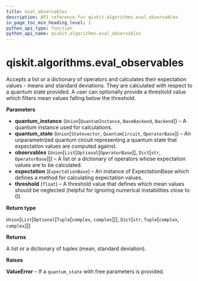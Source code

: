 ```yaml
---
title: eval_observables
description: API reference for qiskit.algorithms.eval_observables
in_page_toc_min_heading_level: 1
python_api_type: function
python_api_name: qiskit.algorithms.eval_observables
---
```


# qiskit.algorithms.eval\_observables

<Function id="qiskit.algorithms.eval_observables" name="eval_observables" isDedicatedPage={true} github="https://github.com/qiskit/qiskit/tree/stable/0.20/qiskit/algorithms/aux_ops_evaluator.py" signature="eval_observables(quantum_instance, quantum_state, observables, expectation, threshold=1e-12)">
  Accepts a list or a dictionary of operators and calculates their expectation values - means and standard deviations. They are calculated with respect to a quantum state provided. A user can optionally provide a threshold value which filters mean values falling below the threshold.

  **Parameters**

  *   **quantum\_instance** (`Union`\[`QuantumInstance`, `BaseBackend`, `Backend`]) – A quantum instance used for calculations.
  *   **quantum\_state** (`Union`\[`Statevector`, `QuantumCircuit`, `OperatorBase`]) – An unparametrized quantum circuit representing a quantum state that expectation values are computed against.
  *   **observables** (`Union`\[`List`\[`Optional`\[`OperatorBase`]], `Dict`\[`str`, `OperatorBase`]]) – A list or a dictionary of operators whose expectation values are to be calculated.
  *   **expectation** (`ExpectationBase`) – An instance of ExpectationBase which defines a method for calculating expectation values.
  *   **threshold** (`float`) – A threshold value that defines which mean values should be neglected (helpful for ignoring numerical instabilities close to 0).

  **Return type**

  `Union`\[`List`\[`Optional`\[`Tuple`\[`complex`, `complex`]]], `Dict`\[`str`, `Tuple`\[`complex`, `complex`]]]

  **Returns**

  A list or a dictionary of tuples (mean, standard deviation).

  **Raises**

  **ValueError** – If a `quantum_state` with free parameters is provided.
</Function>

